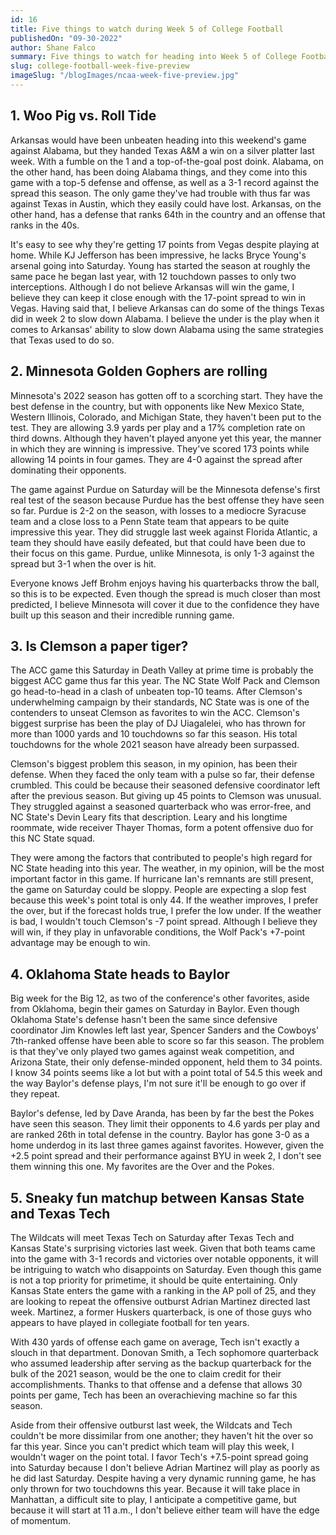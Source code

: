 ```yaml
---
id: 16
title: Five things to watch during Week 5 of College Football
publishedOn: "09-30-2022"
author: Shane Falco
summary: Five things to watch for heading into Week 5 of College Football. Is Clemson a paper tiger? Kansas State and Texas Tech matchup. Minnesota is on a roll. Woo Pig vs Roll Tide. Pokes vs Bears.
slug: college-football-week-five-preview
imageSlug: "/blogImages/ncaa-week-five-preview.jpg"
---
```


<h2 style={{ backgroundColor: "black", color: "white", padding: "20px" }}>
  1. Woo Pig vs. Roll Tide
</h2>
<div style={{ fontFamily: "monospace", margin: "0 24px" }}>
 Arkansas would have been unbeaten heading into this weekend's game against Alabama, but they handed Texas A&M a win on a silver platter last week. With a fumble on the 1 and a top-of-the-goal post doink.  Alabama, on the other hand, has been doing Alabama things, and they come into this game with a top-5 defense and offense, as well as a 3-1 record against the spread this season. The only game they've had trouble with thus far was against Texas in Austin, which they easily could have lost. Arkansas, on the other hand, has a defense that ranks 64th in the country and an offense that ranks in the 40s.

It's easy to see why they're getting 17 points from Vegas despite playing at home. While KJ Jefferson has been impressive, he lacks Bryce Young's arsenal going into Saturday. Young has started the season at roughly the same pace he began last year, with 12 touchdown passes to only two interceptions. Although I do not believe Arkansas will win the game, I believe they can keep it close enough with the 17-point spread to win in Vegas. Having said that, I believe Arkansas can do some of the things Texas did in week 2 to slow down Alabama. I believe the under is the play when it comes to Arkansas' ability to slow down Alabama using the same strategies that Texas used to do so.

</div>

<h2 style={{ backgroundColor: "black", color: "white", padding: "20px" }}>
  2. Minnesota Golden Gophers are rolling
</h2>
<div style={{ fontFamily: "monospace", margin: "0 24px" }}>
 Minnesota's 2022 season has gotten off to a scorching start. They have the best defense in the country, but with opponents like New Mexico State, Western Illinois, Colorado, and Michigan State, they haven't been put to the test. They are allowing 3.9 yards per play and a 17% completion rate on third downs. Although they haven't played anyone yet this year, the manner in which they are winning is impressive. They've scored 173 points while allowing 14 points in four games. They are 4-0 against the spread after dominating their opponents.

The game against Purdue on Saturday will be the Minnesota defense's first real test of the season because Purdue has the best offense they have seen so far. Purdue is 2-2 on the season, with losses to a mediocre Syracuse team and a close loss to a Penn State team that appears to be quite impressive this year. They did struggle last week against Florida Atlantic, a team they should have easily defeated, but that could have been due to their focus on this game. Purdue, unlike Minnesota, is only 1-3 against the spread but 3-1 when the over is hit.

Everyone knows Jeff Brohm enjoys having his quarterbacks throw the ball, so this is to be expected. Even though the spread is much closer than most predicted, I believe Minnesota will cover it due to the confidence they have built up this season and their incredible running game.

</div>

<h2 style={{ backgroundColor: "black", color: "white", padding: "20px" }}>
  3. Is Clemson a paper tiger?
</h2>
<div style={{ fontFamily: "monospace", margin: "0 24px" }}>
The ACC game this Saturday in Death Valley at prime time is probably the biggest ACC game thus far this year. The NC State Wolf Pack and Clemson go head-to-head in a clash of unbeaten top-10 teams. After Clemson's underwhelming campaign by their standards, NC State was is one of the contenders to unseat Clemson as favorites to win the ACC. Clemson's biggest surprise has been the play of DJ Uiagalelei, who has thrown for more than 1000 yards and 10 touchdowns so far this season. His total touchdowns for the whole 2021 season have already been surpassed.

Clemson's biggest problem this season, in my opinion, has been their defense. When they faced the only team with a pulse so far, their defense crumbled. This could be because their seasoned defensive coordinator left after the previous season. But giving up 45 points to Clemson was unusual. They struggled against a seasoned quarterback who was error-free, and NC State's Devin Leary fits that description. Leary and his longtime roommate, wide receiver Thayer Thomas, form a potent offensive duo for this NC State squad.

They were among the factors that contributed to people's high regard for NC State heading into this year. The weather, in my opinion, will be the most important factor in this game. If hurricane Ian's remnants are still present, the game on Saturday could be sloppy. People are expecting a slop fest because this week's point total is only 44. If the weather improves, I prefer the over, but if the forecast holds true, I prefer the low under. If the weather is bad, I wouldn't touch Clemson's -7 point spread. Although I believe they will win, if they play in unfavorable conditions, the Wolf Pack's +7-point advantage may be enough to win.

</div>

<h2 style={{ backgroundColor: "black", color: "white", padding: "20px" }}>
  4. Oklahoma State heads to Baylor
</h2>
<div style={{ fontFamily: "monospace", margin: "0 24px" }}>
 Big week for the Big 12, as two of the conference's other favorites, aside from Oklahoma, begin their games on Saturday in Baylor. Even though Oklahoma State's defense hasn't been the same since defensive coordinator Jim Knowles left last year, Spencer Sanders and the Cowboys' 7th-ranked offense have been able to score so far this season. The problem is that they've only played two games against weak competition, and Arizona State, their only defense-minded opponent, held them to 34 points. I know 34 points seems like a lot but with a point total of 54.5 this week and the way Baylor's defense plays, I'm not sure it'll be enough to go over if they repeat.

Baylor's defense, led by Dave Aranda, has been by far the best the Pokes have seen this season. They limit their opponents to 4.6 yards per play and are ranked 26th in total defense in the country. Baylor has gone 3-0 as a home underdog in its last three games against favorites. However, given the +2.5 point spread and their performance against BYU in week 2, I don't see them winning this one. My favorites are the Over and the Pokes.

</div>

<h2 style={{ backgroundColor: "black", color: "white", padding: "20px" }}>
  5. Sneaky fun matchup between Kansas State and Texas Tech
</h2>
<div style={{ fontFamily: "monospace", margin: "0 24px" }}>
  The Wildcats will meet Texas Tech on Saturday after Texas Tech and Kansas State's surprising victories last week. Given that both teams came into the game with 3-1 records and victories over notable opponents, it will be intriguing to watch who disappoints on Saturday. Even though this game is not a top priority for primetime, it should be quite entertaining. Only Kansas State enters the game with a ranking in the AP poll of 25, and they are looking to repeat the offensive outburst Adrian Martinez directed last week. Martinez, a former Huskers quarterback, is one of those guys who appears to have played in collegiate football for ten years.

With 430 yards of offense each game on average, Tech isn't exactly a slouch in that department. Donovan Smith, a Tech sophomore quarterback who assumed leadership after serving as the backup quarterback for the bulk of the 2021 season, would be the one to claim credit for their accomplishments. Thanks to that offense and a defense that allows 30 points per game, Tech has been an overachieving machine so far this season.

Aside from their offensive outburst last week, the Wildcats and Tech couldn't be more dissimilar from one another; they haven't hit the over so far this year. Since you can't predict which team will play this week, I wouldn't wager on the point total. I favor Tech's +7.5-point spread going into Saturday because I don't believe Adrian Martinez will play as poorly as he did last Saturday. Despite having a very dynamic running game, he has only thrown for two touchdowns this year. Because it will take place in Manhattan, a difficult site to play, I anticipate a competitive game, but because it will start at 11 a.m., I don't believe either team will have the edge of momentum.

</div>

